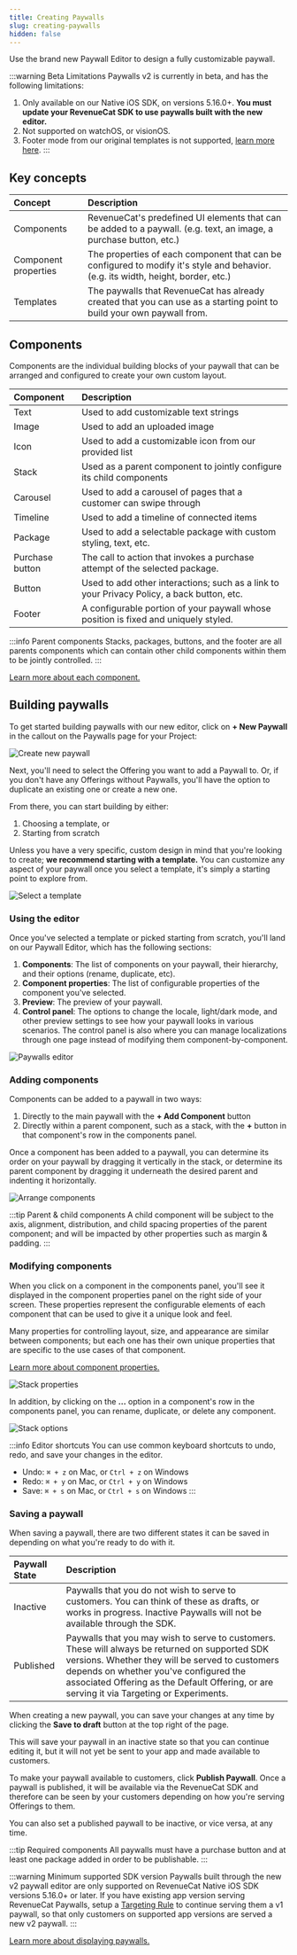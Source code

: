 ```yaml
---
title: Creating Paywalls
slug: creating-paywalls
hidden: false
---
```


Use the brand new Paywall Editor to design a fully customizable paywall.

:::warning Beta Limitations
Paywalls v2 is currently in beta, and has the following limitations:

1. Only available on our Native iOS SDK, on versions 5.16.0+. **You must update your RevenueCat SDK to use paywalls built with the new editor.**
2. Not supported on watchOS, or visionOS.
3. Footer mode from our original templates is not supported, [learn more here](/tools/paywalls-v2/displaying-paywalls).
   :::


<YouTubeEmbed
  videoId="vE17MFOv6Qc"
  title="RevenueCat Paywalls v2 Walkthrough"
/>

## Key concepts

| Concept              | Description                                                                                                                       |
| :------------------- | :-------------------------------------------------------------------------------------------------------------------------------- |
| Components           | RevenueCat's predefined UI elements that can be added to a paywall. (e.g. text, an image, a purchase button, etc.)                |
| Component properties | The properties of each component that can be configured to modify it's style and behavior. (e.g. its width, height, border, etc.) |
| Templates            | The paywalls that RevenueCat has already created that you can use as a starting point to build your own paywall from.             |

## Components

Components are the individual building blocks of your paywall that can be arranged and configured to create your own custom layout.

| Component       | Description                                                                                |
| :-------------- | :----------------------------------------------------------------------------------------- |
| Text            | Used to add customizable text strings                                                      |
| Image           | Used to add an uploaded image                                                              |
| Icon            | Used to add a customizable icon from our provided list                                     |
| Stack           | Used as a parent component to jointly configure its child components                       |
| Carousel        | Used to add a carousel of pages that a customer can swipe through                         |
| Timeline        | Used to add a timeline of connected items                     |
| Package         | Used to add a selectable package with custom styling, text, etc.                           |
| Purchase button | The call to action that invokes a purchase attempt of the selected package.                |
| Button          | Used to add other interactions; such as a link to your Privacy Policy, a back button, etc. |
| Footer          | A configurable portion of your paywall whose position is fixed and uniquely styled.        |

:::info Parent components
Stacks, packages, buttons, and the footer are all parents components which can contain other child components within them to be jointly controlled.
:::

[Learn more about each component.](/tools/paywalls-v2/creating-paywalls/components)

## Building paywalls

To get started building paywalls with our new editor, click on **+ New Paywall** in the callout on the Paywalls page for your Project:

![Create new paywall](/images/paywalls-create-new-paywall.png)

Next, you'll need to select the Offering you want to add a Paywall to. Or, if you don't have any Offerings without Paywalls, you'll have the option to duplicate an existing one or create a new one.

From there, you can start building by either:

1. Choosing a template, or
2. Starting from scratch

Unless you have a very specific, custom design in mind that you're looking to create; **we recommend starting with a template.** You can customize any aspect of your paywall once you select a template, it's simply a starting point to explore from.

![Select a template](/images/paywalls-select-template.png)

### Using the editor

Once you've selected a template or picked starting from scratch, you'll land on our Paywall Editor, which has the following sections:

1. **Components**: The list of components on your paywall, their hierarchy, and their options (rename, duplicate, etc).
2. **Component properties**: The list of configurable properties of the component you've selected.
3. **Preview**: The preview of your paywall.
4. **Control panel**: The options to change the locale, light/dark mode, and other preview settings to see how your paywall looks in various scenarios. The control panel is also where you can manage localizations through one page instead of modifying them component-by-component.

![Paywalls editor](/images/paywalls-editor.png)

### Adding components

Components can be added to a paywall in two ways:

1. Directly to the main paywall with the **+ Add Component** button
2. Directly within a parent component, such as a stack, with the **+** button in that component's row in the components panel.

Once a component has been added to a paywall, you can determine its order on your paywall by dragging it vertically in the stack, or determine its parent component by dragging it underneath the desired parent and indenting it horizontally.

![Arrange components](/images/paywalls-arrange-components.gif)

:::tip Parent & child components
A child component will be subject to the axis, alignment, distribution, and child spacing properties of the parent component; and will be impacted by other properties such as margin & padding.
:::

### Modifying components

When you click on a component in the components panel, you'll see it displayed in the component properties panel on the right side of your screen. These properties represent the configurable elements of each component that can be used to give it a unique look and feel.

Many properties for controlling layout, size, and appearance are similar between components; but each one has their own unique properties that are specific to the use cases of that component.

[Learn more about component properties.](/tools/paywalls-v2/creating-paywalls/component-properties)

![Stack properties](/images/paywalls-stack-properties.png)

In addition, by clicking on the **...** option in a component's row in the components panel, you can rename, duplicate, or delete any component.

![Stack options](/images/paywalls-stack-options.png)

:::info Editor shortcuts
You can use common keyboard shortcuts to undo, redo, and save your changes in the editor.

- Undo: `⌘ + z` on Mac, or `Ctrl + z` on Windows
- Redo: `⌘ + y` on Mac, or `Ctrl + y` on Windows  
- Save: `⌘ + s` on Mac, or `Ctrl + s` on Windows
:::

### Saving a paywall

When saving a paywall, there are two different states it can be saved in depending on what you're ready to do with it.

| Paywall State | Description                                                                                                                                                                                                                                                                               |
| :------------ | :---------------------------------------------------------------------------------------------------------------------------------------------------------------------------------------------------------------------------------------------------------------------------------------- |
| Inactive      | Paywalls that you do not wish to serve to customers. You can think of these as drafts, or works in progress. Inactive Paywalls will not be available through the SDK.                                                                                                                     |
| Published     | Paywalls that you may wish to serve to customers. These will always be returned on supported SDK versions. Whether they will be served to customers depends on whether you've configured the associated Offering as the Default Offering, or are serving it via Targeting or Experiments. |

When creating a new paywall, you can save your changes at any time by clicking the **Save to draft** button at the top right of the page.

This will save your paywall in an inactive state so that you can continue editing it, but it will not yet be sent to your app and made available to customers.

To make your paywall available to customers, click **Publish Paywall**. Once a paywall is published, it will be available via the RevenueCat SDK and therefore can be seen by your customers depending on how you're serving Offerings to them.

You can also set a published paywall to be inactive, or vice versa, at any time.

:::tip Required components
All paywalls must have a purchase button and at least one package added in order to be publishable.
:::

:::warning Minimum supported SDK version
Paywalls built through the new v2 paywall editor are only supported on RevenueCat Native iOS SDK versions 5.16.0+ or later. If you have existing app version serving RevenueCat Paywalls, setup a [Targeting Rule](/tools/targeting) to continue serving them a v1 paywall, so that only customers on supported app versions are served a new v2 paywall.
:::

[Learn more about displaying paywalls.](/tools/paywalls-v2/displaying-paywalls)
